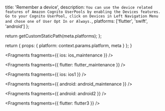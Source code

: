 
  title: 'Remember a device',
  description: `You can use the device related features of Amazon Cognito UserPools by enabling the Devices features. Go to your Cognito UserPool, click on Devices in Left Navigation Menu and chose one of User Opt In or Always.`,
  platforms: ['flutter', 'swift', 'android']
};

  return getCustomStaticPath(meta.platforms);
};

  return {
    props: {
      platform: context.params.platform,
      meta
    }
  };
}


<Fragments fragments={{ ios: ios_maintenance }} />


<Fragments fragments={{ flutter: flutter_maintenance }} />


<Fragments fragments={{ ios: ios1 }} />


<Fragments fragments={{ android: android_maintenance }} />


<Fragments fragments={{ android: android2 }} />


<Fragments fragments={{ flutter: flutter3 }} />
